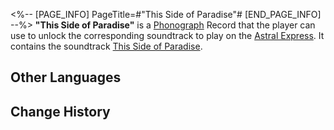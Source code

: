<%-- [PAGE_INFO]
PageTitle=#"This Side of Paradise"#
[END_PAGE_INFO] --%>
{{Item Infobox
|id          = 210306
|image       = Item This Side of Paradise.png
|type        = Disk
|invCategory = Valuables
|rarity      = 3
|effect      = 
|description = A record that can be played on the Express' phonograph. It might be a chance acquisition or a gift from someone else. All sorts of memories surge up when the music plays &mdash; the smiles, encounters, touches, and the excitement of battle. Maybe that is why people still collect records even as society rapidly advances.<br />The current record contains the track "This Side of Paradise."
}}
{{Description|''Imagine a dreamscape where you have total control over yourself and can obtain every wonder imaginable.''}}
'''"This Side of Paradise"''' is a [[Phonograph]] Record that the player can use to unlock the corresponding soundtrack to play on the [[Astral Express]]. It contains the soundtrack [[This Side of Paradise]].

==Other Languages==
{{Other Languages
|en   = "This Side of Paradise"
|zhs  = 《尘世乐园》
|zht  = 《塵世樂園》
|ja   = 『俗世の楽園』
|ko   = ≪속세의 낙원≫
|es   = Este lado del paraíso
|fr   = «&nbsp;This Side of Paradise&nbsp;»
|ru   = This Side of Paradise
|th   = "This Side of Paradise"
|vi   = "Phía Bên Kia Địa Ngục"
|de   = „Sterbliches Paradies“
|id   = "This Side of Paradise"
|pt   = "This Side of Paradise"
}}

==Change History==
{{Change History|2.0}}
